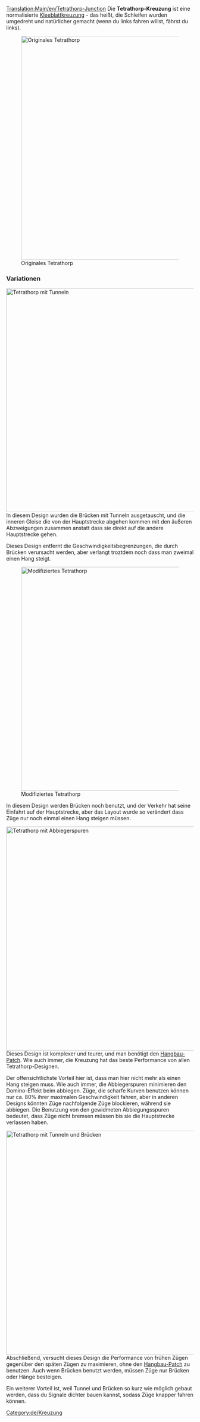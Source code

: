 [[Translation:Main/en/Tetrathorp-Junction]]
{{en/-}}{{de/Kreuzungsmenü}}
Die '''Tetrathorp-Kreuzung''' ist eine normalisierte [[Main/de/Kleeblatt|Kleeblattkreuzung]] - das heißt, die Schleifen wurden umgedreht und natürlicher gemacht (wenn du links fahren willst, fährst du links).

[[File:en/Ttj-orig.png|none|thumb|600px|Originales Tetrathorp]]

{{Template:Kreuzungskriterien/De|Mittel|3|1|2|2|1|1|1|1|0|0|0||Ausgefallene Züge blockieren nur die eine Strecke.|
*Am Anfang des Spiels müssen Züge bremsen, um die Hänge zu steigen, wegen Mangel an PS.
*Später im Spiel müssen Züge bremsen, wegen den Geschwindigkeitsbegrenzungen auf den Brücken.
*Fläche: 18 x 18
}}

===Variationen===
[[File:en/Ttj-tun.png|none|thumb|600px|Tetrathorp mit Tunneln]]
In diesem Design wurden die Brücken mit Tunneln ausgetauscht, und die inneren Gleise die von der Hauptstrecke abgehen kommen mit den äußeren Abzweigungen zusammen anstatt dass sie direkt auf die andere Hauptstrecke gehen.

Dieses Design entfernt die Geschwindigkeitsbegrenzungen, die durch Brücken verursacht werden, aber verlangt troztdem noch dass man zweimal einen Hang steigt.

[[File:en/Tfj-mod.png|none|thumb|600px|Modifiziertes Tetrathorp]]

In diesem Design werden Brücken noch benutzt, und der Verkehr hat seine Einfahrt auf der Hauptstrecke, aber das Layout wurde so verändert dass Züge nur noch einmal einen Hang steigen müssen.

[[File:en/Ttj-3rd.png|none|thumb|600px|Tetrathorp mit Abbiegerspuren]]
Dieses Design ist komplexer und teurer, und man benötigt den [[Main/de/Hangbau|Hangbau-Patch]]. Wie auch immer, die Kreuzung hat das beste Performance von allen Tetrathorp-Designen.

Der offensichtlichste Vorteil hier ist, dass man hier nicht mehr als einen Hang steigen muss. Wie auch immer, die Abbiegerspuren minimieren den Domino-Effekt beim abbiegen. Züge, die scharfe Kurven benutzen können nur ca. 80% ihrer maximalen Geschwindigkeit fahren, aber in anderen Designs könnten Züge nachfolgende Züge blockieren, während sie abbiegen. Die Benutzung von den gewidmeten Abbiegungsspuren bedeutet, dass Züge nicht bremsen müssen bis sie die Hauptstrecke verlassen haben.


[[File:en/ttj-cire1285.png|none|thumb|600px|Tetrathorp mit Tunneln und Brücken]]
Abschließend, versucht dieses Design die Performance von frühen Zügen gegenüber den späten Zügen zu maximieren, ohne den [[Main/de/Hangbau|Hangbau-Patch]] zu benutzen. Auch wenn Brücken benutzt werden, müssen Züge nur Brücken oder Hänge besteigen.

Ein weiterer Vorteil ist, weil Tunnel und Brücken so kurz wie möglich gebaut werden, dass du Signale dichter bauen kannst, sodass Züge knapper fahren können.

[[Category:de/Kreuzung]]